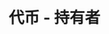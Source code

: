 ---
title: '代币 - 持有者'
openapi: '/cn/api-reference/openapi-cn.json GET /v1/token/{chain}/{tokenAddress}/holders'
---